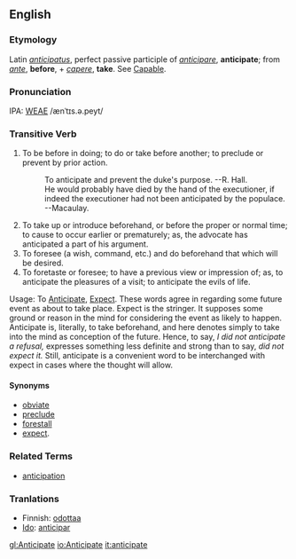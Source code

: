 ==English==
===Etymology===
Latin ''[[anticipatus]]'', perfect passive participle of ''[[anticipare]]'', '''anticipate'''; from ''[[ante]]'', '''before''', + ''[[capere]]'', '''take'''.  See  [[Capable]].

===Pronunciation===
IPA: [[WEAE]] /ænˈtɪs.ə.peyt/

===Transitive Verb===
# To be before in doing; to do or take before another; to preclude or prevent by prior action.
#:    To anticipate and prevent the duke's purpose. --R. Hall.
#:    He would probably have died by the hand of the executioner, if indeed the executioner had not been anticipated by the populace. --Macaulay.
# To take up or introduce beforehand, or before the proper or normal time; to cause to occur earlier or prematurely; as, the advocate has anticipated a part of his argument.
# To foresee (a wish, command, etc.) and do beforehand that which will be desired.
# To foretaste or foresee; to have a previous view or impression of; as, to anticipate the pleasures of a visit; to anticipate the evils of life.

Usage: To [[Anticipate]], [[Expect]]. These words agree in regarding some future event as about to take place. Expect is the stringer. It supposes some ground or reason in the mind for considering the event as likely to happen. Anticipate is, literally, to take beforehand, and here denotes simply to take into the mind as conception of the future. Hence, to say, ''I did not anticipate a refusal,'' expresses something less definite and strong than to say, ''did not expect it.'' Still, anticipate is a convenient word to be interchanged with expect in cases where the thought will allow.

====Synonyms====
* [[obviate]]
* [[preclude]]
* [[forestall]]
* [[expect]].

<!-- material copied from Webster's Revised Unabridged Dictionary (1913) -->

===Related Terms===
*[[anticipation]]

===Tranlations===
*Finnish: [[odottaa]]
*[[Ido]]: [[anticipar]]

[[gl:Anticipate]]
[[io:Anticipate]]
[[it:anticipate]]